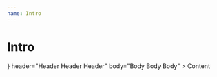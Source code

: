 ```yaml
---
name: Intro
---
```



# Intro

<Playground>
    <Intro
        zIndex={2000}
        color="red"
        logo={<IntroGifLogo src="https://media0.giphy.com/media/l3vR16pONsV8cKkWk/giphy.gif" />}
        header="Header Header Header"
        body="Body Body Body"
    >
        Content
    </Intro>
</Playground>
